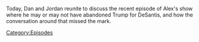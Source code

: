 {{Episode
    | title           = August 17, 2022
    | caption         = [https://knowledgefight.libsyn.com/717-august-17-2022 Listen to this episode on Libsyn]
    | episodeNumber   = 717
    | length          = 01:37:07
    | airDate         = August 24, 2022
    | coverageDate    = August 17, 2022
    | previousEpisode = [[716: April 25, 2014]]
    | nextEpisode     = [[718: August 21-22, 2022]]
}}

{{Stub}}

Today, Dan and Jordan reunite to discuss the recent episode of Alex's show where he may or may not have abandoned Trump for DeSantis, and how the conversation around that missed the mark.

[[Category:Episodes]]
